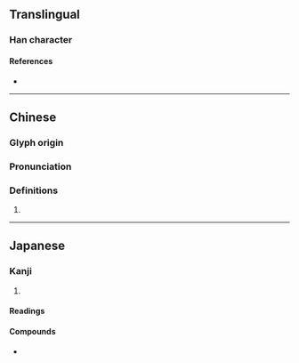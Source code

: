 {{character info/new}}
==Translingual==

===Han character===
{{Han char|rn=32|rad=土|as=04|sn=7|four=48127|canj=GOIN|ids=⿰土今}}

====References====
* {{Han ref|kx=0224.290|dkj=04914|dj=0459.180|hdz=10424.010|uh=5745|ud=22341|bh=CAAB|bd=51883}}

----

==Chinese==
{{zh-forms}}

===Glyph origin===
{{Han etym}}

===Pronunciation===
{{zh-pron
|m=qǐn
|c=gam2,jam2
|mc=y
|oc=y
|cat=
}}

===Definitions===
{{zh-hanzi}}

# {{rfdef|zh}}

----

==Japanese==

===Kanji===
{{ja-kanji|grade=|rs=土04}}

# {{defn|ja|sort=土04}}

====Readings====
{{rfv-pronunciation|ja}}
{{ja-readings
|goon=こん<こん<こむ, ざん<ざん<ざむ
|kanon=きん<きん<きむ, さん<さん<さむ
|kun=あな-
}}

====Compounds====
* {{ja-r|坅門|あなもん}}